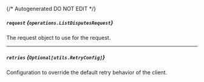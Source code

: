 {/* Autogenerated DO NOT EDIT  */}

##### `request` *{`operations.ListDisputesRequest`}*
The request object to use for the request.
<Collapsible openLabel={Labels.showProperties} closeLabel={Labels.hideProperties}>
    <ListDisputesRequest/>
</Collapsible>

---
##### `retries` *{`Optional[utils.RetryConfig]`}*
Configuration to override the default retry behavior of the client.
<Collapsible openLabel={Labels.showProperties} closeLabel={Labels.hideProperties}>
    <Retryconfig/>
</Collapsible>



